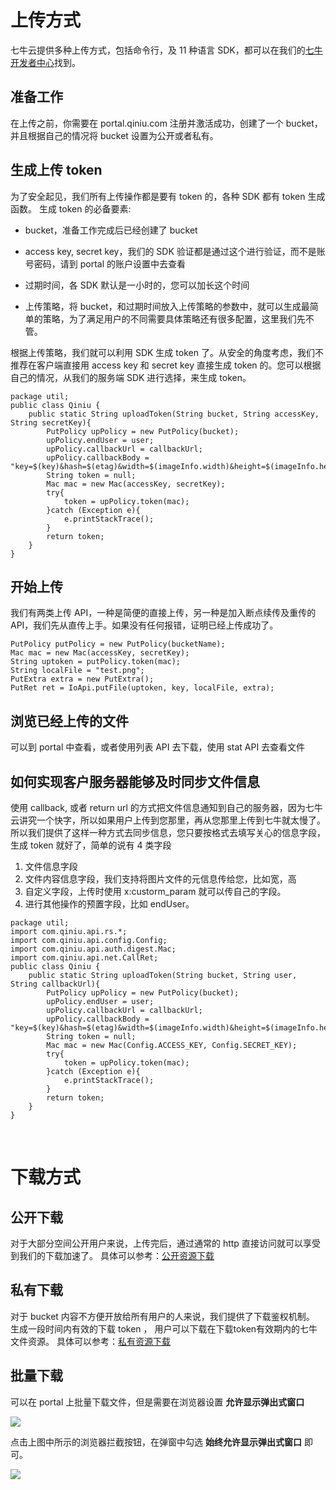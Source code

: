 # **上传方式**

七牛云提供多种上传方式，包括命令行，及 11 种语言 SDK，都可以在我们的[七牛开发者中心](http://developer.qiniu.com)找到。

## **准备工作**

在上传之前，你需要在 portal.qiniu.com 注册并激活成功，创建了一个 bucket，并且根据自己的情况将 bucket 设置为公开或者私有。

## **生成上传 token**

为了安全起见，我们所有上传操作都是要有 token 的，各种 SDK 都有 token 生成函数。 生成 token 的必备要素:

- bucket，准备工作完成后已经创建了 bucket

- access key, secret key，我们的 SDK 验证都是通过这个进行验证，而不是账号密码，请到 portal 的账户设置中去查看

- 过期时间，各 SDK 默认是一小时的，您可以加长这个时间

- 上传策略，将 bucket，和过期时间放入上传策略的参数中，就可以生成最简单的策略，为了满足用户的不同需要具体策略还有很多配置，这里我们先不管。

根据上传策略，我们就可以利用 SDK 生成 token 了。从安全的角度考虑，我们不推荐在客户端直接用 access key 和 secret key 直接生成 token 的。您可以根据自己的情况，从我们的服务端 SDK 进行选择，来生成 token。

    package util;
    public class Qiniu { 
        public static String uploadToken(String bucket, String accessKey, String secretKey){ 
            PutPolicy upPolicy = new PutPolicy(bucket);
            upPolicy.endUser = user;
            upPolicy.callbackUrl = callbackUrl;
            upPolicy.callbackBody = "key=$(key)&hash=$(etag)&width=$(imageInfo.width)&height=$(imageInfo.height)&user=$(endUser)&size=$(fsize)&mime=$(mimeType)"; 
            String token = null; 
            Mac mac = new Mac(accessKey, secretKey); 
            try{
                token = upPolicy.token(mac);
            }catch (Exception e){
                e.printStackTrace();
            } 
            return token;
        }
    }


## **开始上传**

我们有两类上传 API，一种是简便的直接上传，另一种是加入断点续传及重传的 API，我们先从直传上手。如果没有任何报错，证明已经上传成功了。

    PutPolicy putPolicy = new PutPolicy(bucketName);
    Mac mac = new Mac(accessKey, secretKey);
    String uptoken = putPolicy.token(mac);
    String localFile = "test.png";
    PutExtra extra = new PutExtra();
    PutRet ret = IoApi.putFile(uptoken, key, localFile, extra);


## **浏览已经上传的文件**

可以到 portal 中查看，或者使用列表 API 去下载，使用 stat API 去查看文件

## **如何实现客户服务器能够及时同步文件信息**

使用 callback, 或者 return url 的方式把文件信息通知到自己的服务器，因为七牛云讲究一个快字，所以如果用户上传到您那里，再从您那里上传到七牛就太慢了。所以我们提供了这样一种方式去同步信息，您只要按格式去填写关心的信息字段，生成 token 就好了，简单的说有 4 类字段

1. 文件信息字段
2. 文件内容信息字段，我们支持将图片文件的元信息传给您，比如宽，高
3. 自定义字段，上传时使用 x:custorm\_param 就可以传自己的字段。
4. 进行其他操作的预置字段，比如 endUser。

```
package util;
import com.qiniu.api.rs.*;
import com.qiniu.api.config.Config;
import com.qiniu.api.auth.digest.Mac;
import com.qiniu.api.net.CallRet;
public class Qiniu { 
    public static String uploadToken(String bucket, String user, String callbackUrl){ 
        PutPolicy upPolicy = new PutPolicy(bucket);
        upPolicy.endUser = user;
        upPolicy.callbackUrl = callbackUrl;
        upPolicy.callbackBody = "key=$(key)&hash=$(etag)&width=$(imageInfo.width)&height=$(imageInfo.height)&user=$(endUser)&size=$(fsize)&mime=$(mimeType)";
        String token = null; 
        Mac mac = new Mac(Config.ACCESS_KEY, Config.SECRET_KEY);
        try{
            token = upPolicy.token(mac);
        }catch (Exception e){
            e.printStackTrace();
        } 
        return token;
    }
}

```
<br>


<a id="downloadintro"></a>
# **下载方式**
## **公开下载**

对于大部分空间公开用户来说，上传完后，通过通常的 http 直接访问就可以享受到我们的下载加速了。
具体可以参考：[公开资源下载](https://developer.qiniu.com/kodo/manual/1655/download-public) 

## **私有下载**

对于 bucket 内容不方便开放给所有用户的人来说，我们提供了下载鉴权机制。 生成一段时间内有效的下载 token ， 用户可以下载在下载token有效期内的七牛文件资源。 
具体可以参考：[私有资源下载](https://developer.qiniu.com/kodo/manual/1656/download-private)


<a id="batchdownload"></a>
## **批量下载**

可以在 portal 上批量下载文件，但是需要在浏览器设置 **允许显示弹出式窗口**

![](https://dn-odum9helk.qbox.me/Fvzr5I55m4wJYsXkTrUlqXIyhdl0)

点击上图中所示的浏览器拦截按钮，在弹窗中勾选 **始终允许显示弹出式窗口** 即可。

![](https://dn-odum9helk.qbox.me/FhU433IIhY94Vu2W5Jr7erM4ctmD)
